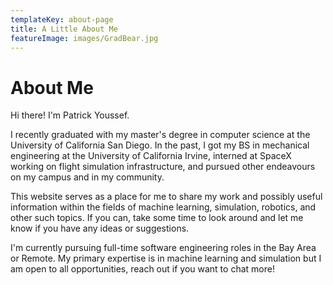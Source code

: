 ```yaml
---
templateKey: about-page
title: A Little About Me
featureImage: images/GradBear.jpg
---
```


# About Me

Hi there! I'm Patrick Youssef.

I recently graduated with my master's degree in computer science at the University of California San Diego. In the past, I got my BS in mechanical engineering at the University of California Irvine, interned at SpaceX working on flight simulation infrastructure, and pursued other endeavours on my campus and in my community.

This website serves as a place for me to share my work and possibly useful information within the fields of machine learning, simulation, robotics, and other such topics. If you can, take some time to look around and let me know if you have any ideas or suggestions.

I'm currently pursuing full-time software engineering roles in the Bay Area or Remote. My primary expertise is in machine learning and simulation but I am open to all opportunities, reach out if you want to chat more!